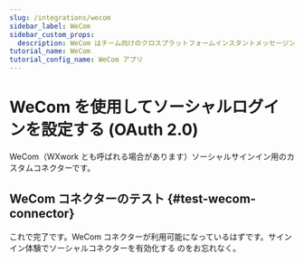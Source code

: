 ```yaml
---
slug: /integrations/wecom
sidebar_label: WeCom
sidebar_custom_props:
  description: WeCom はチーム向けのクロスプラットフォームインスタントメッセージングアプリです。WeChat のエンタープライズ版です。
tutorial_name: WeCom
tutorial_config_name: WeCom アプリ
---
```




# WeCom を使用してソーシャルログインを設定する (OAuth 2.0)

WeCom（WXwork とも呼ばれる場合があります）ソーシャルサインイン用のカスタムコネクターです。

<GuideTip />

<Integration />

## WeCom コネクターのテスト \{#test-wecom-connector}

これで完了です。WeCom コネクターが利用可能になっているはずです。<MainSiteUrl href="/connectors/social-connectors#enable-social-sign-in">サインイン体験でソーシャルコネクターを有効化する</MainSiteUrl> のをお忘れなく。

